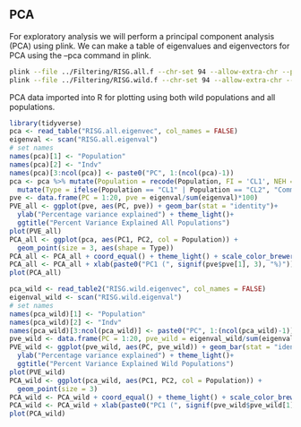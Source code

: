 ## PCA

For exploratory analysis we will perform a principal component analysis (PCA) using plink. We can make a table of eigenvalues and eigenvectors for PCA using the --pca command in plink. 

```{bash}
plink --file ../Filtering/RISG.all.f --chr-set 94 --allow-extra-chr --pca --out RISG.all
plink --file ../Filtering/RISG.wild.f --chr-set 94 --allow-extra-chr --pca --out RISG.wild
```

PCA data imported into R for plotting using both wild populations and all populations.

```{r}
library(tidyverse)
pca <- read_table("RISG.all.eigenvec", col_names = FALSE)
eigenval <- scan("RISG.all.eigenval")
# set names
names(pca)[1] <- "Population"
names(pca)[2] <- "Indv"
names(pca)[3:ncol(pca)] <- paste0("PC", 1:(ncol(pca)-1))
pca <- pca %>% mutate(Population = recode(Population, FI = 'CL1', NEH = 'CL2')) %>%
  mutate(Type = ifelse(Population == "CL1" | Population == "CL2", "Commercial", "Wild"))
pve <- data.frame(PC = 1:20, pve = eigenval/sum(eigenval)*100)
PVE_all <- ggplot(pve, aes(PC, pve)) + geom_bar(stat = "identity")+
  ylab("Percentage variance explained") + theme_light()+
  ggtitle("Percent Variance Explained All Populations")
plot(PVE_all)
PCA_all <- ggplot(pca, aes(PC1, PC2, col = Population)) + 
  geom_point(size = 3, aes(shape = Type))
PCA_all <- PCA_all + coord_equal() + theme_light() + scale_color_brewer(palette="Set1")
PCA_all <- PCA_all + xlab(paste0("PC1 (", signif(pve$pve[1], 3), "%)")) + ylab(paste0("PC2 (", signif(pve$pve[2], 3), "%)"))+ ggtitle("PC1 vs. PC2 All Populations")
plot(PCA_all)
```

```{r}
pca_wild <- read_table2("RISG.wild.eigenvec", col_names = FALSE)
eigenval_wild <- scan("RISG.wild.eigenval")
# set names
names(pca_wild)[1] <- "Population"
names(pca_wild)[2] <- "Indv"
names(pca_wild)[3:ncol(pca_wild)] <- paste0("PC", 1:(ncol(pca_wild)-1))
pve_wild <- data.frame(PC = 1:20, pve_wild = eigenval_wild/sum(eigenval_wild)*100)
PVE_wild <- ggplot(pve_wild, aes(PC, pve_wild)) + geom_bar(stat = "identity")+
  ylab("Percentage variance explained") + theme_light()+
  ggtitle("Percent Variance Explained Wild Populations")
plot(PVE_wild)
PCA_wild <- ggplot(pca_wild, aes(PC1, PC2, col = Population)) + 
  geom_point(size = 3)
PCA_wild <- PCA_wild + coord_equal() + theme_light() + scale_color_brewer(palette="Set1")
PCA_wild <- PCA_wild + xlab(paste0("PC1 (", signif(pve_wild$pve_wild[1], 3), "%)")) + ylab(paste0("PC2 (", signif(pve_wild$pve_wild[2], 3), "%)"))+ ggtitle("PC1 vs. PC2 Wild Populations")
plot(PCA_wild)
```
